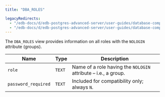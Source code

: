 ```yaml
---
title: "DBA_ROLES"

legacyRedirects:
  - "/edb-docs/d/edb-postgres-advanced-server/user-guides/database-compatibility-for-oracle-developers-catalog-views-guide/13/dba_roles.html"
  - "/edb-docs/d/edb-postgres-advanced-server/user-guides/database-compatibility-for-oracle-developers-catalog-views-guide/latest/dba_roles.html"
---
```


<div id="dba_roles" class="registered_link"></div>

The `DBA_ROLES` view provides information on all roles with the `NOLOGIN` attribute (groups).

| Name                | Type   | Description                                                    |
| ------------------- | ------ | -------------------------------------------------------------- |
| `role`              | `TEXT` | Name of a role having the `NOLOGIN` attribute – i.e., a group. |
| `password_required` | `TEXT` | Included for compatibility only; always `N`.                   |

